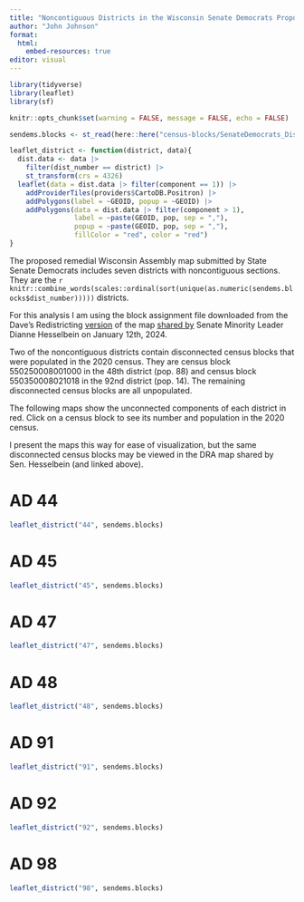 ```yaml
---
title: "Noncontiguous Districts in the Wisconsin Senate Democrats Proposed Remedial Plan"
author: "John Johnson"
format:
  html:
    embed-resources: true
editor: visual
---
```


```r
library(tidyverse)
library(leaflet)
library(sf)

knitr::opts_chunk$set(warning = FALSE, message = FALSE, echo = FALSE)

sendems.blocks <- st_read(here::here("census-blocks/SenateDemocrats_DiscontinguousDistricts_Assembly.geojson"))

leaflet_district <- function(district, data){
  dist.data <- data |>
    filter(dist_number == district) |>
    st_transform(crs = 4326)
  leaflet(data = dist.data |> filter(component == 1)) |>
    addProviderTiles(providers$CartoDB.Positron) |>
    addPolygons(label = ~GEOID, popup = ~GEOID) |>
    addPolygons(data = dist.data |> filter(component > 1),
                label = ~paste(GEOID, pop, sep = ","), 
                popup = ~paste(GEOID, pop, sep = ","),
                fillColor = "red", color = "red")
}
```

The proposed remedial Wisconsin Assembly map submitted by State Senate Democrats includes seven districts with noncontiguous sections. They are the `r knitr::combine_words(scales::ordinal(sort(unique(as.numeric(sendems.blocks$dist_number)))))` districts.

For this analysis I am using the block assignment file downloaded from the Dave's Redistricting [version](https://davesredistricting.org/maps#viewmap::baeb2b07-6744-4119-b47b-4f9bae7401d4) of the map [shared by](https://twitter.com/senhesselbein/status/1745930215153377390?t=ve7t7fxJbXeaxBfxdFMVyw) Senate Minority Leader Dianne Hesselbein on January 12th, 2024.

Two of the noncontiguous districts contain disconnected census blocks that were populated in the 2020 census. They are census block 550250008001000 in the 48th district (pop. 88) and census block 550350008021018 in the 92nd district (pop. 14). The remaining disconnected census blocks are all unpopulated.

The following maps show the unconnected components of each district in red. Click on a census block to see its number and population in the 2020 census.

I present the maps this way for ease of visualization, but the same disconnected census blocks may be viewed in the DRA map shared by Sen. Hesselbein (and linked above).

# AD 44

```r
leaflet_district("44", sendems.blocks)
```

# AD 45

```r
leaflet_district("45", sendems.blocks)
```

# AD 47

```r
leaflet_district("47", sendems.blocks)
```

# AD 48

```r
leaflet_district("48", sendems.blocks)
```

# AD 91

```r
leaflet_district("91", sendems.blocks)
```

# AD 92

```r
leaflet_district("92", sendems.blocks)
```

# AD 98

```r
leaflet_district("98", sendems.blocks)
```

